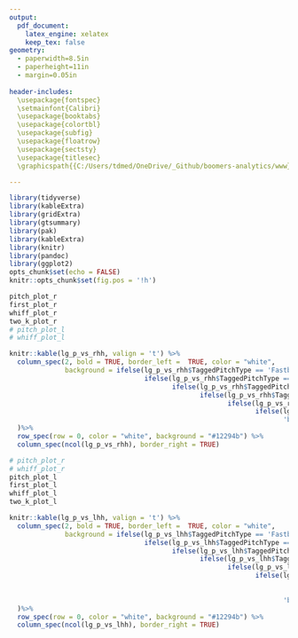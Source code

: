 ```yaml
---
output:
  pdf_document: 
    latex_engine: xelatex
    keep_tex: false
geometry: 
  - paperwidth=8.5in
  - paperheight=11in
  - margin=0.05in 
 
header-includes:
  \usepackage{fontspec}
  \setmainfont{Calibri}
  \usepackage{booktabs}
  \usepackage{colortbl}
  \usepackage{subfig}
  \usepackage{floatrow}
  \usepackage{sectsty}
  \usepackage{titlesec}
  \graphicspath{{C:/Users/tdmed/OneDrive/_Github/boomers-analytics/www}}

---
```

```r
library(tidyverse)
library(kableExtra)
library(gridExtra)
library(gtsummary)
library(pak)
library(kableExtra)
library(knitr)
library(pandoc)
library(ggplot2)
opts_chunk$set(echo = FALSE)
knitr::opts_chunk$set(fig.pos = '!h')
```

\begin{minipage}{0.2\textwidth}
\centering
\includegraphics[width=1.5cm, height=1.5cm]{`r params$team_logo`}
\end{minipage}
\hfill 
\begin{minipage}{0.5\textwidth}
\begin{center}
\textbf{\fontsize{24}{24}\selectfont `r params$pitcher` - `r params$pitcher_hand`}
\end{center}
\end{minipage}
\hfill
\begin{minipage}{0.2\textwidth}
\centering
\includegraphics[width=2.5cm, height=1.5cm]{fllogo2}
\end{minipage}
\vspace{-7mm} 

\begin{center}
\textbf{\LARGE Heat Maps vs RHH}
\end{center}
\vspace{-6mm} 
```r
pitch_plot_r
first_plot_r
whiff_plot_r
two_k_plot_r
# pitch_plot_l
# whiff_plot_l

```

```r
knitr::kable(lg_p_vs_rhh, valign = 't') %>%
  column_spec(2, bold = TRUE, border_left =  TRUE, color = "white",
              background = ifelse(lg_p_vs_rhh$TaggedPitchType == 'Fastball', 'red',
                                  ifelse(lg_p_vs_rhh$TaggedPitchType == 'Sinker', '#a34700',
                                         ifelse(lg_p_vs_rhh$TaggedPitchType == 'Cutter', 'orange',
                                                ifelse(lg_p_vs_rhh$TaggedPitchType == 'Curveball', '#228b22',
                                                       ifelse(lg_p_vs_rhh$TaggedPitchType == 'Slider','#33A8FF',
                                                              ifelse(lg_p_vs_rhh$TaggedPitchType == 'Changeup', '#E398F7', 
                                                                     'black'))))))
  )%>%
  row_spec(row = 0, color = "white", background = "#12294b") %>%
  column_spec(ncol(lg_p_vs_rhh), border_right = TRUE)
```
\newpage

\begin{minipage}{0.2\textwidth}
\centering
\includegraphics[width=1.5cm, height=1.5cm]{`r params$team_logo`}
\end{minipage}
\hfill 
\begin{minipage}{0.5\textwidth}
\begin{center}
\textbf{\fontsize{24}{24}\selectfont `r params$pitcher` - `r params$pitcher_hand`}
\end{center}
\end{minipage}
\hfill
\begin{minipage}{0.2\textwidth}
\centering
\includegraphics[width=2.5cm, height=1.5cm]{fllogo2}
\end{minipage}
\vspace{-7mm} 
\begin{center}
\textbf{\LARGE Heat Maps vs LHH}
\end{center}
\vspace{-6mm} 
```r
# pitch_plot_r
# whiff_plot_r
pitch_plot_l
first_plot_l
whiff_plot_l
two_k_plot_l

```
```r
knitr::kable(lg_p_vs_lhh, valign = 't') %>%
  column_spec(2, bold = TRUE, border_left =  TRUE, color = "white",
              background = ifelse(lg_p_vs_lhh$TaggedPitchType == 'Fastball', 'red',
                                  ifelse(lg_p_vs_lhh$TaggedPitchType == 'Sinker', '#a34700',
                                         ifelse(lg_p_vs_lhh$TaggedPitchType == 'Cutter', 'orange',
                                                ifelse(lg_p_vs_lhh$TaggedPitchType == 'Curveball', '#228b22',
                                                       ifelse(lg_p_vs_lhh$TaggedPitchType == 'Slider', '#33A8FF',
                                                              ifelse(lg_p_vs_lhh$TaggedPitchType == 'Changeup', '#E398F7',
                                                                     
                                                                     
                                                                     'black'))))))
  )%>%
  row_spec(row = 0, color = "white", background = "#12294b") %>%
  column_spec(ncol(lg_p_vs_lhh), border_right = TRUE)
```